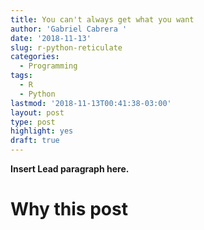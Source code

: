 ```yaml
---
title: You can't always get what you want 
author: 'Gabriel Cabrera '
date: '2018-11-13'
slug: r-python-reticulate
categories:
  - Programming
tags:
  - R
  - Python
lastmod: '2018-11-13T00:41:38-03:00'
layout: post
type: post
highlight: yes
draft: true
---
```


**Insert Lead paragraph here.**

# Why this post

